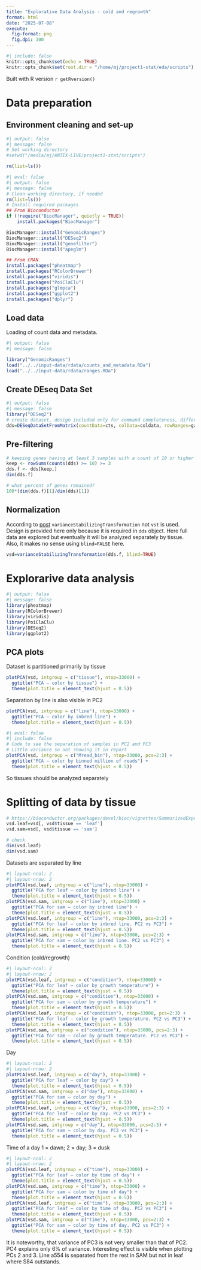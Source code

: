 ```yaml
---
title: "Explorative Data Analysis - cold and regrowth"
format: html
date: "2025-07-08"
execute:
  fig-format: png
  fig.dpi: 300
---
```


```r
#| include: false
knitr::opts_chunk$set(echo = TRUE)
knitr::opts_chunk$set(root.dir = "/home/mj/project1-stat/eda/scripts")
```

Built with R version `r getRversion()`

# Data preparation

## Environment cleaning and set-up

```r
#| output: false
#| message: false
# Set working directory
#setwd("/media/mj/ANTIX-LIVE/project1-stat/scripts")

rm(list=ls())
```


```r
#| eval: false
#| output: false
#| message: false
# Clean working directory, if needed
rm(list=ls())
# Install required packages
## From Bioconductor
if (!require("BiocManager", quietly = TRUE))
    install.packages("BiocManager")

BiocManager::install("GenomicRanges")
BiocManager::install("DESeq2")
BiocManager::install("genefilter")
BiocManager::install("apeglm")

## From CRAN
install.packages("pheatmap")
install.packages("RColorBrewer")
install.packages("viridis")
install.packages("PoiClaClu")
install.packages("glmpca")
install.packages("ggplot2")
install.packages("dplyr")
```

## Load data

Loading of count data and metadata.
```r
#| output: false
#| message: false

library("GenomicRanges")
load("../../input-data/rdata/counts_and_metadata.RDa")
load("../../input-data/rdata/ranges.RDa")
```

## Create DEseq Data Set

```r
#| output: false
#| message: false
library("DESeq2")
# create dataset, design included only for command completeness, different will be used
dds=DESeqDataSetFromMatrix(countData=cts, colData=coldata, rowRanges=gzakresy, design= ~ tissue+line+time)
```

## Pre-filtering

```r
# keeping genes having at least 3 samples with a count of 10 or higher
keep <- rowSums(counts(dds) >= 10) >= 3
dds.f <- dds[keep,]
dim(dds.f)

# what percent of genes remained?
100*(dim(dds.f)[1]/dim(dds)[1])
```

## Normalization

According to [post](https://www.biostars.org/p/459013/#459016) `varianceStabilizingTransformation` not `vst` is used. Design is provided here only because it is required in `dds` object. Here full data are explored but eventually it will be analyzed separately by tissue. Also, it makes no sense using `blind=FALSE` here.

```r
vsd=varianceStabilizingTransformation(dds.f, blind=TRUE)
```

# Explorarive data analysis

```r
#| output: false
#| message: false
library(pheatmap)
library(RColorBrewer)
library(viridis)
library(PoiClaClu)
library(DESeq2)
library(ggplot2)
```

## PCA plots

Dataset is partitioned primarily by tissue
```r
plotPCA(vsd, intgroup = c("tissue"), ntop=33000) +
  ggtitle("PCA – color by tissue") +
  theme(plot.title = element_text(hjust = 0.5))
```
Separation by line is also visible in PC2
```r
plotPCA(vsd, intgroup = c("line"), ntop=33000) +
  ggtitle("PCA – color by inbred line") +
  theme(plot.title = element_text(hjust = 0.5))
```

```r
#| eval: false
#| include: false
# Code to see the separation of samples in PC2 and PC3
# Little variance so not showing it in report
plotPCA(vsd, intgroup = c("Mread_bin"), ntop=33000, pcs=2:3) +
  ggtitle("PCA – color by binned million of reads") +
  theme(plot.title = element_text(hjust = 0.5))
```

So tissues should be analyzed separately

# Splitting of data by tissue

```r
# https://bioconductor.org/packages/devel/bioc/vignettes/SummarizedExperiment/inst/doc/SummarizedExperiment.html#subsetting
vsd.leaf=vsd[, vsd$tissue == 'leaf']
vsd.sam=vsd[, vsd$tissue == 'sam']

# check
dim(vsd.leaf)
dim(vsd.sam)
```

Datasets are separated by line
```r
#| layout-ncol: 2
#| layout-nrow: 2
plotPCA(vsd.leaf, intgroup = c("line"), ntop=33000) +
  ggtitle("PCA for leaf – color by inbred line") +
  theme(plot.title = element_text(hjust = 0.5))
plotPCA(vsd.sam, intgroup = c("line"), ntop=33000) +
  ggtitle("PCA for sam – color by inbred line") +
  theme(plot.title = element_text(hjust = 0.5))
plotPCA(vsd.leaf, intgroup = c("line"), ntop=33000, pcs=2:3) +
  ggtitle("PCA for leaf – color by inbred line. PC2 vs PC3") +
  theme(plot.title = element_text(hjust = 0.5))
plotPCA(vsd.sam, intgroup = c("line"), ntop=33000, pcs=2:3) +
  ggtitle("PCA for sam – color by inbred line. PC2 vs PC3") +
  theme(plot.title = element_text(hjust = 0.5))
```

Condition (cold/regrowth)

```r
#| layout-ncol: 2
#| layout-nrow: 2
plotPCA(vsd.leaf, intgroup = c("condition"), ntop=33000) +
  ggtitle("PCA for leaf – color by growth temperature") +
  theme(plot.title = element_text(hjust = 0.5))
plotPCA(vsd.sam, intgroup = c("condition"), ntop=33000) +
  ggtitle("PCA for sam – color by growth temperature") +
  theme(plot.title = element_text(hjust = 0.5))
plotPCA(vsd.leaf, intgroup = c("condition"), ntop=33000, pcs=2:3) +
  ggtitle("PCA for leaf – color by growth temperature. PC2 vs PC3") +
  theme(plot.title = element_text(hjust = 0.5))
plotPCA(vsd.sam, intgroup = c("condition"), ntop=33000, pcs=2:3) +
  ggtitle("PCA for sam – color by growth temperature. PC2 vs PC3") +
  theme(plot.title = element_text(hjust = 0.5))
```

Day

```r
#| layout-ncol: 2
#| layout-nrow: 2
plotPCA(vsd.leaf, intgroup = c("day"), ntop=33000) +
  ggtitle("PCA for leaf – color by day") +
  theme(plot.title = element_text(hjust = 0.5))
plotPCA(vsd.sam, intgroup = c("day"), ntop=33000) +
  ggtitle("PCA for sam – color by day") +
  theme(plot.title = element_text(hjust = 0.5))
plotPCA(vsd.leaf, intgroup = c("day"), ntop=33000, pcs=2:3) +
  ggtitle("PCA for leaf – color by day. PC2 vs PC3") +
  theme(plot.title = element_text(hjust = 0.5))
plotPCA(vsd.sam, intgroup = c("day"), ntop=33000, pcs=2:3) +
  ggtitle("PCA for sam – color by day. PC2 vs PC3") +
  theme(plot.title = element_text(hjust = 0.5))
```

Time of a day
1 = dawn; 2 = day; 3 = dusk

```r
#| layout-ncol: 2
#| layout-nrow: 2
plotPCA(vsd.leaf, intgroup = c("time"), ntop=33000) +
  ggtitle("PCA for leaf – color by time of day") +
  theme(plot.title = element_text(hjust = 0.5))
plotPCA(vsd.sam, intgroup = c("time"), ntop=33000) +
  ggtitle("PCA for sam – color by time of day") +
  theme(plot.title = element_text(hjust = 0.5))
plotPCA(vsd.leaf, intgroup = c("time"), ntop=33000, pcs=2:3) +
  ggtitle("PCA for leaf – color by time of day. PC2 vs PC3") +
  theme(plot.title = element_text(hjust = 0.5))
plotPCA(vsd.sam, intgroup = c("time"), ntop=33000, pcs=2:3) +
  ggtitle("PCA for sam – color by time of day. PC2 vs PC3") +
  theme(plot.title = element_text(hjust = 0.5))
```

It is noteworthy, that variance of PC3 is not very smaller than that of PC2. PC4 explains only 6% of variance.
Interesting effect is visible when plotting PCs 2 and 3. Line a554 is separated from the rest in SAM but not in leaf where S84 outstands.
